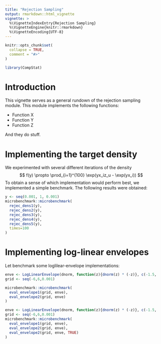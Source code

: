 ```yaml
---
title: "Rejection Sampling"
output: rmarkdown::html_vignette
vignette: >
  %\VignetteIndexEntry{Rejection Sampling}
  %\VignetteEngine{knitr::rmarkdown}
  %\VignetteEncoding{UTF-8}
---
```


```r
knitr::opts_chunk$set(
  collapse = TRUE,
  comment = "#>"
)
```

```r
library(CompStat)
```

# Introduction
This vignette serves as a general rundown of the rejection sampling module. This module implements the following functions:

* Function X
* Function Y
* Function Z

And they do stuff.

# Implementing the target density
We experimented with several different iterations of the density
$$
f(y) \propto \prod_{i=1}^{100} \exp(yx_iz_u - \exp(yx_i))
$$
To obtain a sense of which implementation would perform best, we implemented a simple benchmark. The following results were obtained:
```r
y <- seq(0.001, 1, 0.001)
microbenchmark::microbenchmark(
  rejec_dens1(y),
  rejec_dens2(y),
  rejec_dens3(y),
  rejec_dens4(y),
  rejec_dens5(y),
  times=100
)
```
# Implementing log-linear envelopes
Let benchmark some loglilear-envelope implementations:

```r
enve <- LogLinearEnvelope(dnorm, function(z){dnorm(z) * (-z)}, c(-1.5, 0, 1.5))
grid <- seq(-6,6,0.001)

microbenchmark::microbenchmark(
  eval_envelope1(grid, enve),
  eval_envelope2(grid, enve)
)
```

```r
enve <- LogLinearEnvelope(dnorm, function(z){dnorm(z) * (-z)}, c(-1.5, 0, 1.5))
grid <- seq(-6,6,0.001)
microbenchmark::microbenchmark(
  eval_envelope1(grid, enve),
  eval_envelope2(grid, enve),
  eval_envelope2(grid, enve, TRUE)
)
```


















